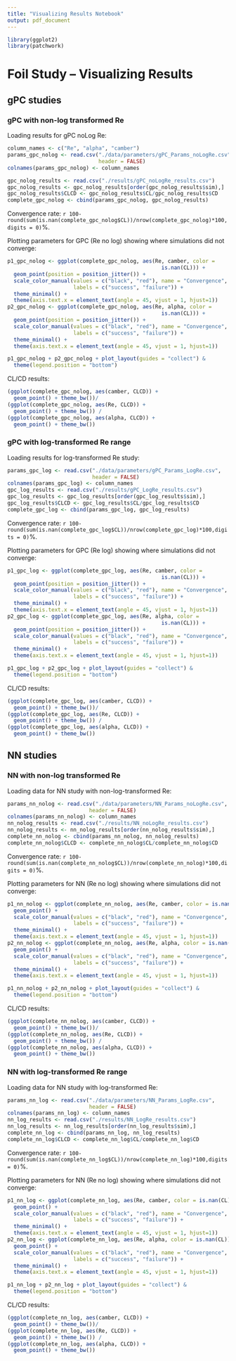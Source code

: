 ```yaml
---
title: "Visualizing Results Notebook"
output: pdf_document
---
```

```r
library(ggplot2)
library(patchwork)

```

# Foil Study -- Visualizing Results

## gPC studies


### gPC with non-log transformed Re

Loading results for gPC noLog Re: 

```r
column_names <- c("Re", "alpha", "camber")
params_gpc_nolog <- read.csv("./data/parameters/gPC_Params_noLogRe.csv", 
                             header = FALSE)
colnames(params_gpc_nolog) <- column_names

gpc_nolog_results <- read.csv("./results/gPC_noLogRe_results.csv")
gpc_nolog_results <- gpc_nolog_results[order(gpc_nolog_results$sim),]
gpc_nolog_results$CLCD <- gpc_nolog_results$CL/gpc_nolog_results$CD
complete_gpc_nolog <- cbind(params_gpc_nolog, gpc_nolog_results)
```

Convergence rate: `r 100-round(sum(is.nan(complete_gpc_nolog$CL))/nrow(complete_gpc_nolog)*100,digits = 0)`%.

Plotting parameters for GPC (Re no log) showing where simulations did not converge:

```r
p1_gpc_nolog <- ggplot(complete_gpc_nolog, aes(Re, camber, color = 
                                                 is.nan(CL))) + 
  geom_point(position = position_jitter()) +
  scale_color_manual(values = c("black", "red"), name = "Convergence",
                     labels = c("success", "failure")) +
  theme_minimal() +
  theme(axis.text.x = element_text(angle = 45, vjust = 1, hjust=1))
p2_gpc_nolog <- ggplot(complete_gpc_nolog, aes(Re, alpha, color = 
                                                 is.nan(CL))) + 
  geom_point(position = position_jitter()) +
  scale_color_manual(values = c("black", "red"), name = "Convergence",
                     labels = c("success", "failure")) +
  theme_minimal() + 
  theme(axis.text.x = element_text(angle = 45, vjust = 1, hjust=1))

p1_gpc_nolog + p2_gpc_nolog + plot_layout(guides = "collect") &
  theme(legend.position = "bottom")
```
CL/CD results: 

```r
(ggplot(complete_gpc_nolog, aes(camber, CLCD)) + 
  geom_point() + theme_bw())/ 
(ggplot(complete_gpc_nolog, aes(Re, CLCD)) + 
  geom_point() + theme_bw()) /
(ggplot(complete_gpc_nolog, aes(alpha, CLCD)) + 
  geom_point() + theme_bw()) 
```

### gPC with log-transformed Re range

Loading results for log-transformed Re study: 

```r
params_gpc_log <- read.csv("./data/parameters/gPC_Params_LogRe.csv",
                           header = FALSE)
colnames(params_gpc_log) <- column_names
gpc_log_results <- read.csv("./results/gPC_LogRe_results.csv")
gpc_log_results <- gpc_log_results[order(gpc_log_results$sim),]
gpc_log_results$CLCD <- gpc_log_results$CL/gpc_log_results$CD
complete_gpc_log <- cbind(params_gpc_log, gpc_log_results)
```

Convergence rate: `r 100-round(sum(is.nan(complete_gpc_log$CL))/nrow(complete_gpc_log)*100,digits = 0)`%.

Plotting parameters for GPC (Re log) showing where simulations did not converge:

```r
p1_gpc_log <- ggplot(complete_gpc_log, aes(Re, camber, color = 
                                                 is.nan(CL))) + 
  geom_point(position = position_jitter()) +
  scale_color_manual(values = c("black", "red"), name = "Convergence",
                     labels = c("success", "failure")) +
  theme_minimal() +
  theme(axis.text.x = element_text(angle = 45, vjust = 1, hjust=1))
p2_gpc_log <- ggplot(complete_gpc_log, aes(Re, alpha, color = 
                                                 is.nan(CL))) + 
  geom_point(position = position_jitter()) +
  scale_color_manual(values = c("black", "red"), name = "Convergence",
                     labels = c("success", "failure")) +
  theme_minimal() + 
  theme(axis.text.x = element_text(angle = 45, vjust = 1, hjust=1))

p1_gpc_log + p2_gpc_log + plot_layout(guides = "collect") &
  theme(legend.position = "bottom")
```

CL/CD results:

```r
(ggplot(complete_gpc_log, aes(camber, CLCD)) + 
  geom_point() + theme_bw())/ 
(ggplot(complete_gpc_log, aes(Re, CLCD)) + 
  geom_point() + theme_bw()) /
(ggplot(complete_gpc_log, aes(alpha, CLCD)) + 
  geom_point() + theme_bw()) 
```

## NN studies

### NN with non-log transformed Re


Loading data for NN study with non-log-transformed Re:
```r
params_nn_nolog <- read.csv("./data/parameters/NN_Params_noLogRe.csv", 
                          header = FALSE)
colnames(params_nn_nolog) <- column_names
nn_nolog_results <- read.csv("./results/NN_noLogRe_results.csv")
nn_nolog_results <- nn_nolog_results[order(nn_nolog_results$sim),]
complete_nn_nolog <- cbind(params_nn_nolog, nn_nolog_results)
complete_nn_nolog$CLCD <- complete_nn_nolog$CL/complete_nn_nolog$CD
```

Convergence rate: `r 100-round(sum(is.nan(complete_nn_nolog$CL))/nrow(complete_nn_nolog)*100,digits = 0)`%.

Plotting parameters for NN (Re no log) showing where simulations did not converge:

```r
p1_nn_nolog <- ggplot(complete_nn_nolog, aes(Re, camber, color = is.nan(CL))) + 
  geom_point() +
  scale_color_manual(values = c("black", "red"), name = "Convergence",
                     labels = c("success", "failure")) +
  theme_minimal() + 
  theme(axis.text.x = element_text(angle = 45, vjust = 1, hjust=1))
p2_nn_nolog <- ggplot(complete_nn_nolog, aes(Re, alpha, color = is.nan(CL))) + 
  geom_point() +
  scale_color_manual(values = c("black", "red"), name = "Convergence",
                     labels = c("success", "failure")) +
  theme_minimal() + 
  theme(axis.text.x = element_text(angle = 45, vjust = 1, hjust=1))

p1_nn_nolog + p2_nn_nolog + plot_layout(guides = "collect") &
  theme(legend.position = "bottom")
```

CL/CD results:

```r
(ggplot(complete_nn_nolog, aes(camber, CLCD)) + 
  geom_point() + theme_bw())/ 
(ggplot(complete_nn_nolog, aes(Re, CLCD)) + 
  geom_point() + theme_bw()) /
(ggplot(complete_nn_nolog, aes(alpha, CLCD)) + 
  geom_point() + theme_bw()) 
```

### NN with log-transformed Re range

Loading data for NN study with log-transformed Re:

```r
params_nn_log <- read.csv("./data/parameters/NN_Params_LogRe.csv", 
                          header = FALSE)
colnames(params_nn_log) <- column_names
nn_log_results <- read.csv("./results/NN_LogRe_results.csv")
nn_log_results <- nn_log_results[order(nn_log_results$sim),]
complete_nn_log <- cbind(params_nn_log, nn_log_results)
complete_nn_log$CLCD <- complete_nn_log$CL/complete_nn_log$CD
```

Convergence rate: `r 100-round(sum(is.nan(complete_nn_log$CL))/nrow(complete_nn_log)*100,digits = 0)`%.

Plotting parameters for NN (Re no log) showing where simulations did not converge:

```r
p1_nn_log <- ggplot(complete_nn_log, aes(Re, camber, color = is.nan(CL))) + 
  geom_point() +
  scale_color_manual(values = c("black", "red"), name = "Convergence",
                     labels = c("success", "failure")) +
  theme_minimal() + 
  theme(axis.text.x = element_text(angle = 45, vjust = 1, hjust=1))
p2_nn_log <- ggplot(complete_nn_log, aes(Re, alpha, color = is.nan(CL))) + 
  geom_point() +
  scale_color_manual(values = c("black", "red"), name = "Convergence",
                     labels = c("success", "failure")) +
  theme_minimal() + 
  theme(axis.text.x = element_text(angle = 45, vjust = 1, hjust=1))

p1_nn_log + p2_nn_log + plot_layout(guides = "collect") &
  theme(legend.position = "bottom")
```

CL/CD results:

```r
(ggplot(complete_nn_log, aes(camber, CLCD)) + 
  geom_point() + theme_bw())/ 
(ggplot(complete_nn_log, aes(Re, CLCD)) + 
  geom_point() + theme_bw()) /
(ggplot(complete_nn_log, aes(alpha, CLCD)) + 
  geom_point() + theme_bw()) 
```
